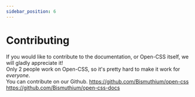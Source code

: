 ```yaml
---
sidebar_position: 6
---
```


# Contributing
If you would like to contribute to the documentation, or Open-CSS itself, we will gladly appreciate it!<br />
Only 2 people work on Open-CSS, so it's pretty hard to make it work for *everyone*.<br />
You can contribute on our Github. https://github.com/Bismuthium/open-css https://github.com/Bismuthium/open-css-docs